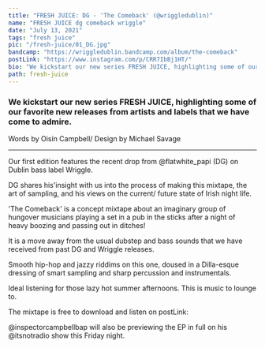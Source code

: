 ---
title: "FRESH JUICE: DG - 'The Comeback' (@wriggledublin)"
name: "FRESH JUICE dg comeback wriggle"
date: "July 13, 2021"
tags: "fresh juice"
pic: "/fresh-juice/01_DG.jpg"
bandcamp: "https://wriggledublin.bandcamp.com/album/the-comeback"
postLink: "https://www.instagram.com/p/CRR7IbBj1HT/"
bio: "We kickstart our new series FRESH JUICE, highlighting some of our favorite new releases"
path: fresh-juice
---

### We kickstart our new series FRESH JUICE, highlighting some of our favorite new releases from artists and labels that we have come to admire.

<p className="smallText">Words by Oisín Campbell/ Design by Michael Savage</p>

<hr />

Our first edition features the recent drop from @flatwhite_papi (DG) on Dublin bass label Wriggle.

DG shares his'insight with us into the process of making this mixtape, the art of sampling, and his views on the current/ future state of Irish night life.

'The Comeback' is a concept mixtape about an imaginary group of hungover musicians playing a set in a pub in the sticks after a night of heavy boozing and passing out in ditches!

It is a move away from the usual dubstep and bass sounds that we have received from past DG and Wriggle releases.

Smooth hip-hop and jazzy riddims on this one, doused in a Dilla-esque dressing of smart sampling and sharp percussion and instrumentals.

Ideal listening for those lazy hot summer afternoons. This is music to lounge to.

The mixtape is free to download and listen on postLink: <HoverLink url="wriggledublin.bandcamp.com/album/the-comeback" external inline />

@inspectorcampbellbap will also be previewing the EP in full on his @itsnotradio show this Friday night.
